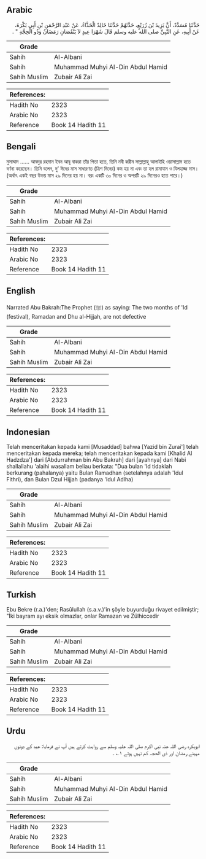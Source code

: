 ## Arabic


<div dir="rtl" lang="ar" style={{fontSize:'larger',backgroundColor:'#f8f9fa',padding:20}}>
حَدَّثَنَا مُسَدَّدٌ، أَنَّ يَزِيدَ بْنَ زُرَيْعٍ، حَدَّثَهُمْ حَدَّثَنَا خَالِدٌ الْحَذَّاءُ، عَنْ عَبْدِ الرَّحْمَنِ بْنِ أَبِي بَكْرَةَ، عَنْ أَبِيهِ، عَنِ النَّبِيِّ صلى الله عليه وسلم قَالَ شَهْرَا عِيدٍ لاَ يَنْقُصَانِ رَمَضَانُ وَذُو الْحِجَّةِ ‏"‏ ‏.‏
</div>
<div style={{backgroundColor:'#f8f9fa',padding:20, marginBottom: 10}}><table> <thead> <tr> <th>Grade</th> <th></th> </tr> </thead> <tbody> <tr><td>Sahih</td><td>Al-Albani</td></tr><tr><td>Sahih</td><td>Muhammad Muhyi Al-Din Abdul Hamid</td></tr><tr><td>Sahih Muslim</td><td>Zubair Ali Zai</td></tr></tbody></table><table> <thead> <tr> <th>References:</th> <th></th> </tr> </thead> <tbody><tr><td>Hadith No</td><td>2323</td></tr><tr><td>Arabic No</td><td>2323</td></tr><tr><td>Reference</td><td>Book 14 Hadith 11</td></tr></tbody></table></div>

## Bengali


<div dir="ltr" lang="bn" style={{fontSize:'larger',backgroundColor:'#f8f9fa',padding:20}}>
মুসাদ্দাদ ...... আবদুর রহমান ইবন আবূ বাকরা তাঁর পিতা হতে, তিনি নবী করীম সাল্লাল্লাহু আলাইহি ওয়াসাল্লাম হতে বর্ণনা করেছেন। তিনি বলেন, দু‘ ঈদের মাস সাধারণত (ত্রিশ দিনের) কম হয় না এবং তা হল রামাযান ও যিলহাজ্জ মাস। (অর্থাৎ একই বছর উভয় মাস ২৯ দিনের হয় না। বরং একটি ৩০ দিনের ও অপরটি ২৯ দিনেরও হতে পারে।)
</div>
<div style={{backgroundColor:'#f8f9fa',padding:20, marginBottom: 10}}><table> <thead> <tr> <th>Grade</th> <th></th> </tr> </thead> <tbody> <tr><td>Sahih</td><td>Al-Albani</td></tr><tr><td>Sahih</td><td>Muhammad Muhyi Al-Din Abdul Hamid</td></tr><tr><td>Sahih Muslim</td><td>Zubair Ali Zai</td></tr></tbody></table><table> <thead> <tr> <th>References:</th> <th></th> </tr> </thead> <tbody><tr><td>Hadith No</td><td>2323</td></tr><tr><td>Arabic No</td><td>2323</td></tr><tr><td>Reference</td><td>Book 14 Hadith 11</td></tr></tbody></table></div>

## English


<div dir="ltr" lang="en" style={{fontSize:'larger',backgroundColor:'#f8f9fa',padding:20}}>
Narrated Abu Bakrah:The Prophet (ﷺ) as saying: The two months of 'Id (festival), Ramadan and Dhu al-Hijjah, are not defective
</div>
<div style={{backgroundColor:'#f8f9fa',padding:20, marginBottom: 10}}><table> <thead> <tr> <th>Grade</th> <th></th> </tr> </thead> <tbody> <tr><td>Sahih</td><td>Al-Albani</td></tr><tr><td>Sahih</td><td>Muhammad Muhyi Al-Din Abdul Hamid</td></tr><tr><td>Sahih Muslim</td><td>Zubair Ali Zai</td></tr></tbody></table><table> <thead> <tr> <th>References:</th> <th></th> </tr> </thead> <tbody><tr><td>Hadith No</td><td>2323</td></tr><tr><td>Arabic No</td><td>2323</td></tr><tr><td>Reference</td><td>Book 14 Hadith 11</td></tr></tbody></table></div>

## Indonesian


<div dir="ltr" lang="id" style={{fontSize:'larger',backgroundColor:'#f8f9fa',padding:20}}>
Telah menceritakan kepada kami [Musaddad] bahwa [Yazid bin Zurai'] telah menceritakan kepada mereka; telah menceritakan kepada kami [Khalid Al Hadzdza'] dari [Abdurrahman bin Abu Bakrah] dari [ayahnya] dari Nabi shallallahu 'alaihi wasallam beliau berkata: "Dua bulan 'Id tidaklah berkurang (pahalanya) yaitu Bulan Ramadhan (setelahnya adalah 'Idul Fithri), dan Bulan Dzul Hijjah (padanya 'Idul Adlha)
</div>
<div style={{backgroundColor:'#f8f9fa',padding:20, marginBottom: 10}}><table> <thead> <tr> <th>Grade</th> <th></th> </tr> </thead> <tbody> <tr><td>Sahih</td><td>Al-Albani</td></tr><tr><td>Sahih</td><td>Muhammad Muhyi Al-Din Abdul Hamid</td></tr><tr><td>Sahih Muslim</td><td>Zubair Ali Zai</td></tr></tbody></table><table> <thead> <tr> <th>References:</th> <th></th> </tr> </thead> <tbody><tr><td>Hadith No</td><td>2323</td></tr><tr><td>Arabic No</td><td>2323</td></tr><tr><td>Reference</td><td>Book 14 Hadith 11</td></tr></tbody></table></div>

## Turkish


<div dir="ltr" lang="tr" style={{fontSize:'larger',backgroundColor:'#f8f9fa',padding:20}}>
Ebu Bekre (r.a.)'den; Rasûlullah (s.a.v.)'in şöyle buyurduğu rivayet edilmiştir; "İki bayram ayı eksik olmazlar, onlar Ramazan ve Zülhiccedir
</div>
<div style={{backgroundColor:'#f8f9fa',padding:20, marginBottom: 10}}><table> <thead> <tr> <th>Grade</th> <th></th> </tr> </thead> <tbody> <tr><td>Sahih</td><td>Al-Albani</td></tr><tr><td>Sahih</td><td>Muhammad Muhyi Al-Din Abdul Hamid</td></tr><tr><td>Sahih Muslim</td><td>Zubair Ali Zai</td></tr></tbody></table><table> <thead> <tr> <th>References:</th> <th></th> </tr> </thead> <tbody><tr><td>Hadith No</td><td>2323</td></tr><tr><td>Arabic No</td><td>2323</td></tr><tr><td>Reference</td><td>Book 14 Hadith 11</td></tr></tbody></table></div>

## Urdu


<div dir="rtl" lang="ur" style={{fontSize:'larger',backgroundColor:'#f8f9fa',padding:20}}>
ابوبکرہ رضی اللہ عنہ نبی اکرم صلی اللہ علیہ وسلم سے روایت کرتے ہیں آپ نے فرمایا: عید کے دونوں مہینے رمضان اور ذی الحجہ کم نہیں ہوتے ۱؎ ۔
</div>
<div style={{backgroundColor:'#f8f9fa',padding:20, marginBottom: 10}}><table> <thead> <tr> <th>Grade</th> <th></th> </tr> </thead> <tbody> <tr><td>Sahih</td><td>Al-Albani</td></tr><tr><td>Sahih</td><td>Muhammad Muhyi Al-Din Abdul Hamid</td></tr><tr><td>Sahih Muslim</td><td>Zubair Ali Zai</td></tr></tbody></table><table> <thead> <tr> <th>References:</th> <th></th> </tr> </thead> <tbody><tr><td>Hadith No</td><td>2323</td></tr><tr><td>Arabic No</td><td>2323</td></tr><tr><td>Reference</td><td>Book 14 Hadith 11</td></tr></tbody></table></div>